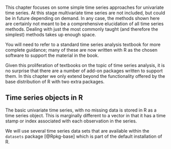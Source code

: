 This chapter focuses on some simple time series approaches for
univariate time series. At this stage multivariate time series are not
included, but could be in future depending on demand. In any case, the
methods shown here are certainly not meant to be a comprehensive
elucidation of all time series methods. Dealing with just the most
commonly taught (and therefore the simplest) methods takes up enough
space.

You will need to refer to a standard time series analysis textbook for
more complete guidance; many of these are now written with R as the
chosen software to support the material in the book.

Given this proliferation of textbooks on the topic of time series
analysis, it is no surprise that there are a number of add-on packages
written to support them. In this chapter we only extend beyond the
functionality offered by the base distribution of R with two extra packages.

## Time series objects in R 

The basic univariate time series, with no missing data is stored in R as
a time series object. This is marginally different to a vector in that
it has a time stamp or index associated with each observation in the
series.

We will use several time series data sets that are available within the `datasets` package [@Rpkg-base]  which is part of the default installation of R. 

